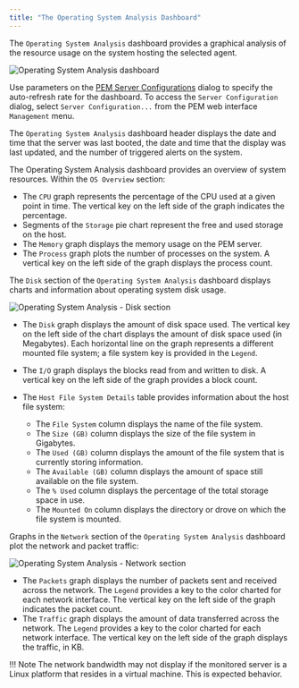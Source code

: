 ```yaml
---
title: "The Operating System Analysis Dashboard"
---
```


<div id="os_analysis_dashboard" class="registered_link"></div>

The `Operating System Analysis` dashboard provides a graphical analysis of the resource usage on the system hosting the selected agent.

![Operating System Analysis dashboard](../../images/oper_system_analysis.png)

Use parameters on the [PEM Server Configurations](../02_pem_server_config/#pem_server_config) dialog to specify the auto-refresh rate for the dashboard. To access the `Server Configuration` dialog, select `Server Configuration...` from the PEM web interface `Management` menu.

The `Operating System Analysis` dashboard header displays the date and time that the server was last booted, the date and time that the display was last updated, and the number of triggered alerts on the system.

The Operating System Analysis dashboard provides an overview of system resources. Within the `OS Overview` section:

-   The `CPU` graph represents the percentage of the CPU used at a given point in time. The vertical key on the left side of the graph indicates the percentage.
-   Segments of the `Storage` pie chart represent the free and used storage on the host.
-   The `Memory` graph displays the memory usage on the PEM server.
-   The `Process` graph plots the number of processes on the system. A vertical key on the left side of the graph displays the process count.

The `Disk` section of the `Operating System Analysis` dashboard displays charts and information about operating system disk usage.

![Operating System Analysis - Disk section](../../images/os_analysis_disk.png)

-   The `Disk` graph displays the amount of disk space used. The vertical key on the left side of the chart displays the amount of disk space used (in Megabytes). Each horizontal line on the graph represents a different mounted file system; a file system key is provided in the `Legend`.

-   The `I/O` graph displays the blocks read from and written to disk. A vertical key on the left side of the graph provides a block count.

-   The `Host File System Details` table provides information about the host file system:

    -   The `File System` column displays the name of the file system.
    -   The `Size (GB)` column displays the size of the file system in Gigabytes.
    -   The `Used (GB)` column displays the amount of the file system that is currently storing information.
    -   The `Available (GB)` column displays the amount of space still available on the file system.
    -   The `% Used` column displays the percentage of the total storage space in use.
    -   The `Mounted On` column displays the directory or drove on which the file system is mounted.

Graphs in the `Network` section of the `Operating System Analysis` dashboard plot the network and packet traffic:

![Operating System Analysis - Network section](../../images/os_analysis_network.png)

-   The `Packets` graph displays the number of packets sent and received across the network. The `Legend` provides a key to the color charted for each network interface. The vertical key on the left side of the graph indicates the packet count.
-   The `Traffic` graph displays the amount of data transferred across the network. The `Legend` provides a key to the color charted for each network interface. The vertical key on the left side of the graph displays the traffic, in KB.

!!! Note
    The network bandwidth may not display if the monitored server is a Linux platform that resides in a virtual machine. This is expected behavior.
